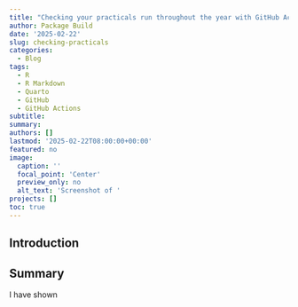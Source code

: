 ```yaml
---
title: "Checking your practicals run throughout the year with GitHub Actions"
author: Package Build
date: '2025-02-22'
slug: checking-practicals
categories:
  - Blog
tags:
  - R
  - R Markdown
  - Quarto
  - GitHub
  - GitHub Actions
subtitle:
summary: 
authors: []
lastmod: '2025-02-22T08:00:00+00:00'
featured: no
image:
  caption: ''
  focal_point: 'Center'
  preview_only: no
  alt_text: 'Screenshot of '
projects: []
toc: true
---
```


## Introduction


## Summary

I have shown
